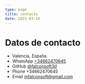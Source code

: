 ```yaml
---
type: page
title: contacto
date: 2021-03-18
---
```


# Datos de contacto
- Valencia, España.
- WhatsApp [+34662470645](https://web.whatsapp.com/send?phone=34662470645&text=)
- GitHub [@falconsoft3d](https://github.com/falconsoft3d)
- Phone +34662470645
- Email mfalconsoft@gmail.com



